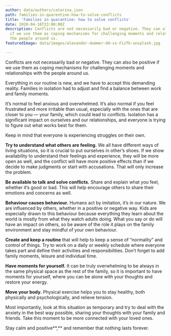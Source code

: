 ```yaml
---
author: data/authors/catarina.json
path: families-in-quarentine-how-to-solve-conflicts
title: 'Families in quarantine: how to solve conflicts'
date: 2020-04-16T23:00:00Z
description: Conflicts are not necessarily bad or negative. They can also be positive
  if we use them as coping mechanisms for challenging moments and relationships with
  the people around us.
featuredImage: data/images/alexander-dummer-UH-xs-FizTk-unsplash.jpg

---
```

Conflicts are not necessarily bad or negative. They can also be positive if we use them as coping mechanisms for challenging moments and relationships with the people around us.

Everything in our routine is new, and we have to accept this demanding reality. Families in isolation had to adjust and find a balance between work and family moments.

It’s normal to feel anxious and overwhelmed. It’s also normal if you feel frustrated and more irritable than usual, especially with the ones that are closer to you — your family, which could lead to conflicts. Isolation has a significant impact on ourselves and our relationships, and everyone is trying to figure out what works best for them.

Keep in mind that everyone is experiencing struggles on their own.

**Try to understand what others are feeling.** We all have different ways of living situations, so it is crucial to put ourselves in other’s shoes. If we show availability to understand their feelings and experience, they will be more open as well, and the conflict will have more positive effects than if we decide to make judgments or start with accusations. That will only increase the problem.

**Be available to talk and solve conflicts.** Share and explain what you feel, whether it’s good or bad. This will help encourage others to share their emotions and concerns as well.

**Behaviour causes behaviour.** Humans act by imitation, it’s in our nature. We are influenced by others, whether in a positive or negative way. Kids are especially drawn to this behaviour because everything they learn about the world is mostly from what they watch adults doing. What you say or do will have an impact on others, so be aware of the role it plays on the family environment and stay mindful of your own behaviour.

**Create and keep a routine** that will help to keep a sense of “normality” and control of things. Try to work on a daily or weekly schedule where everyone takes part and define their activities and responsibilities. Don’t forget to add family moments, leisure and individual time.

**Have moments for yourself.** It can be truly overwhelming to be always in the same physical space as the rest of the family, so it is important to have moments for yourself, where you can be alone with your thoughts and restore your energy.

**Move your body.** Physical exercise helps you to stay healthy, both physically and psychologically, and relieve tension.

Most importantly, look at this situation as temporary and try to deal with the anxiety in the best way possible, sharing your thoughts with your family and friends. Take this moment to be more connected with your loved ones.

Stay calm and positive**,** and remember that nothing lasts forever.